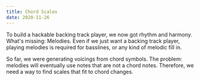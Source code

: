 ```yaml
---
title: Chord Scales
date: 2020-11-26
---
```


To build a hackable backing track player, we now got rhythm and harmony. What's missing: Melodies.
Even if we just want a backing track player, playing melodies is required for basslines, or any kind of melodic fill in.

So far, we were generating voicings from chord symbols. The problem: melodies will eventually use notes that are not a chord notes.
Therefore, we need a way to find scales that fit to chord changes.